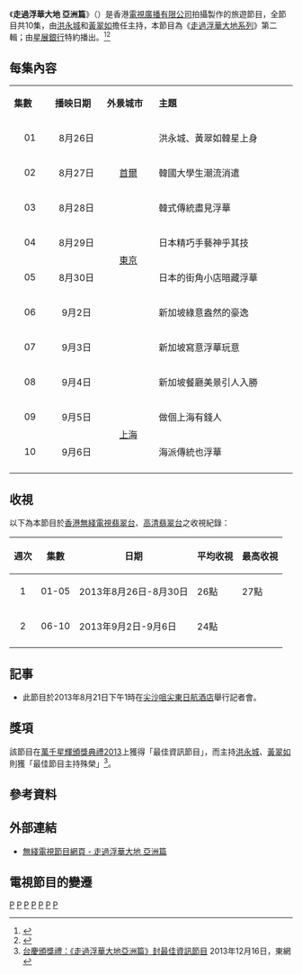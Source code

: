 {{無綫節目
| 中文節目名=走過浮華大地 亞洲篇
| 英文節目名={{lang|en|Pilgrimage of Wealth (Sr.2)}}
| 圖片=[[File:TVB_Pilgrimage_of_Wealth_Sr2.jpg|300px]]
| 翡翠台首播日期=2013年8月26日－9月6日
| 翡翠台首播時間=逢星期一至五 22:30－23:00（連廣告）
| 高清翡翠台首播日期=2013年8月26日－9月6日
| 高清翡翠台首播時間=逢星期一至五 22:30－23:00（連廣告）
| 監製=[[張洪翅|張洪翅]]、[[周子妮|周子妮]]
| 編導=[[張凱銘|張凱銘]]
| 製作統籌=
| 助理編導=
| 編審=
| 集數=10
| 類型=旅遊
| 外景={{KOR}}[[首爾|首爾]]<br/>{{JPN}}[[東京|東京]]<br/>{{SGP}}<br/>{{CHN}}[[上海|上海]]
| 製作公司=[[香港|香港]][[電視廣播有限公司|電視廣播有限公司]]
| 主持=[[洪永城|洪永城]]、[[黃翠如|黃翠如]]
| 網頁=http://programme.tvb.com/foodandtravel/pilgrimageofwealth2
| 相關節目=[[走過烽火大地|走過烽火大地]]<br>[[走過浮華大地|走過浮華大地]]<br>[[走過足球聖地|走過足球聖地]]<br>[[出走澳洲|出走澳洲]]
| 前集=
}}
《'''走過浮華大地 亞洲篇'''》（{{lang-en|'''Pilgrimage of Wealth (Sr.2)'''}}）是香港[[電視廣播有限公司|電視廣播有限公司]]拍攝製作的旅遊節目，全節目共10集，由[[洪永城|洪永城]]和[[黃翠如|黃翠如]]擔任主持，本節目為《[[走過浮華大地系列|走過浮華大地系列]]》第二輯；由[[星展銀行|星展銀行]]特約播出。<ref>{{Cite web |url=http://www.gdzjdaily.com.cn/ent/2013-09/01/content_1754910.htm |title=候选港姐泳装彩排三大热门是非不断压力爆满 |access-date=2019-10-01 |archive-url=https://web.archive.org/web/20191001201310/http://www.gdzjdaily.com.cn/ent/2013-09/01/content_1754910.htm |archive-date=2019-10-01 |dead-url=yes }}</ref><ref>{{Cite web |url=http://paper.wenweipo.com/2013/09/01/EN1309010007.htm |title=黃翠如想搵黃浩然頂替洪永城 |access-date=2019-10-01 |archive-date=2020-10-12 |archive-url=https://web.archive.org/web/20201012030536/http://paper.wenweipo.com/2013/09/01/EN1309010007.htm |dead-url=no }}</ref>

==每集內容==
{|class="wikitable" style="width:55%; font-size: 14px;"
|- style="background:cornflowerblue; color:white" align=center
|style="width:5%"|'''集數'''||style="width:7.5%"|'''播映日期'''||style="width:7.5%"|'''外景城市'''||style="width:20%"|'''主題'''
|-
|align=center| 01 ||align=center| 8月26日 ||rowspan="3" align=center| {{KOR}}[[首爾|首爾]] ||洪永城、黃翠如韓星上身
|-
|align=center| 02 ||align=center| 8月27日 ||韓國大學生潮流消遣
|-
|align=center| 03 ||align=center| 8月28日 ||韓式傳統盡見浮華
|-
|align=center| 04 ||align=center| 8月29日 ||rowspan="2" align=center| {{JAP}}[[東京|東京]] ||日本精巧手藝神乎其技
|-
|align=center| 05 ||align=center| 8月30日 ||日本的街角小店暗藏浮華
|-
|align=center| 06 ||align=center| 9月2日 ||rowspan="3" align=center| {{SGP}}||新加坡綠意盎然的豪逸
|-
|align=center| 07 ||align=center| 9月3日 ||新加坡寫意浮華玩意
|-
|align=center| 08 ||align=center| 9月4日 ||新加坡餐廳美景引人入勝
|-
|align=center| 09 ||align=center| 9月5日 ||rowspan="2" align=center| {{CHN}}[[上海|上海]]||做個上海有錢人
|-
|align=center| 10 ||align=center| 9月6日 ||海派傳統也浮華
|-
|}

==收視==
以下為本節目於[[香港|香港]][[電視廣播有限公司|無綫電視]][[翡翠台|翡翠台]]、[[高清翡翠台|高清翡翠台]]之收視紀錄：
{|class="wikitable" style="font-size: 14px;"
!週次!!集數!!日期!!平均收視||最高收視
|-     
|align=center|1||align=center|01-05|| 2013年8月26日-8月30日 || 26點 || 27點
|-
|align=center|2||align=center|06-10|| 2013年9月2日-9月6日 || 24點 ||  
|-
|}

==記事==
*此節目於2013年8月21日下午1時在[[尖沙咀|尖沙咀]][[尖東|尖東]][[日航酒店|日航酒店]]舉行記者會。

==獎項==
該節目在[[萬千星輝頒獎典禮2013|萬千星輝頒獎典禮2013]]上獲得「最佳資訊節目」，而主持[[洪永城|洪永城]]、[[黃翠如|黃翠如]]則獲「最佳節目主持殊榮」<ref>[http://hk.on.cc/hk/bkn/cnt/entertainment/20131216/bkn-20131216212615536-1216_00862_001.html 台慶頒獎禮：《走過浮華大地亞洲篇》封最佳資訊節目] {{Wayback|url=http://hk.on.cc/hk/bkn/cnt/entertainment/20131216/bkn-20131216212615536-1216_00862_001.html |date=20181026182854 }} 2013年12月16日，東網</ref>。

==參考資料==
{{references}}

==外部連結==
*[http://programme.tvb.com/foodandtravel/pilgrimageofwealth2 無綫電視節目網頁 - 走過浮華大地 亞洲篇] {{Wayback|url=http://programme.tvb.com/foodandtravel/pilgrimageofwealth2 |date=20201129052305 }}

==電視節目的變遷==
{{電視節目的變遷
|電視台={{HK}}[[無綫電視|無綫電視]]{{TVB-Jade}}、{{TVB-HD Jade}}
|播放檔次=星期一至五 22:30-23:00 時段
|節目名稱=走過浮華大地 亞洲篇<br/>(2013.08.26 - 2013.09.06)
|上一節目=[[2013年度香港小姐競選#特備節目|香港小姐競選 漫遊世界]]<br/>(2013.08.19 - 2013.08.23)
|下一節目=[[度身訂造旅行團|度身訂造旅行團]]<br/>(2013.09.09 - 2013.09.27)
}}


{{萬千星輝頒獎典禮最佳節目|最佳資訊節目|year=2013|before=[[走過烽火大地|走過烽火大地]]|after=[[守護生命的故事2|守護生命的故事2]]}}
{{最佳節目主持}}
[[Category:2013年無綫電視節目|P]]
[[Category:無綫電視旅遊節目|P]]
[[Category:走過浮華大地系列|P]]
[[Category:首爾特別市背景電視劇|P]]
[[Category:東京背景電視劇|P]]
[[Category:上海市背景電視劇|P]]
[[Category:新加坡背景作品|P]]